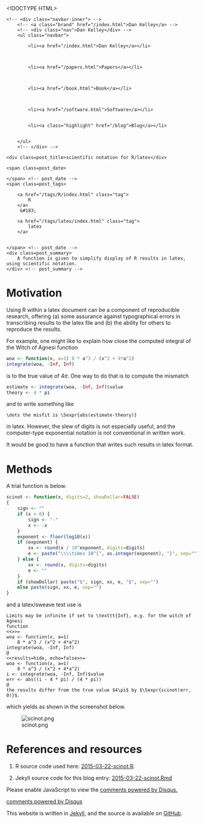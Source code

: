 <!DOCTYPE HTML>
<html>
<head>
<link rel='stylesheet' type='text/css' href='/css/syntax.css' />
<link rel='stylesheet' type='text/css' href='/css/style.css' />
<meta charset="UTF-8">
<title>scientific notation for R/latex</title>
</head>

<body>
<div class="navbar">
    <!-- <div class="navbar-inner"> -->
        <!-- <a class="brand" href="/index.html">Dan Kelley</a> -->
        <!-- <div class="nav">Dan Kelley</div> -->
        <ul class="navbar">
            
            <li><a href="/index.html">Dan Kelley</a></li>
            

            
            <li><a href="/papers.html">Papers</a></li>
            

            
            <li><a href="/book.html">Book</a></li>
            

            
            <li><a href="/software.html">Software</a></li>
            
            
            <li><a class="highlight" href="/blog">Blog</a></li>
            

        </ul>
        <!-- </div> -->
</div>

<div id="content">
    




<!-- <div class="span8"> -->

<div class=topnav>

<!-- | <a href='/blog'>Home</a> | -->

</div> <!-- topnav -->


<div class="page-header">

    <div class=post_title>scientific notation for R/latex</div>
<!-- </div> --> <!-- span8 -->

<!-- <div class="span4"> -->

<div class=slug>
    <span class=post_date>
        
    </span> <!-- post_date -->
    <span class=post_tags>
        
        <a href="/tags/R/index.html" class="tag">
            R
        </a>
         &#183; 
        
        <a href="/tags/latex/index.html" class="tag">
            latex
        </a>
        
        
    </span> <!-- post_date -->
    <div class=post_summary>
        A function is given to simplify display of R results in latex, using scientific notation.
    </div> <!-- post_summary -->
</div> <!-- slug -->

<!-- </div> -->
<!-- span4 -->
</div> <!-- page-header -->



# Motivation

Using R within a latex document can be a component of reproducible research,
offering (a) some assurance against typographical errors in transcribing
results to the latex file and (b) the ability for others to reproduce the
results.

For example, one might like to explain how close the computed
integral of the Witch of Agnesi function
```r
woa <- function(x, a=1) 8 * a^3 / (x^2 + 4*a^2)
integrate(woa, -Inf, Inf)
```
is to the true value of $4\pi$. One way to do that is to compute the mismatch
```r
estimate <- integrate(woa, -Inf, Inf)$value
theory <- 4 * pi
```
and to write something like
```
\dots the misfit is \Sexpr{abs(estimate-theory)}
```
in latex. However, the slew of digits is not especially useful, and the
computer-type exponential notation is not conventional in written work.

It would be good to have a function that writes such results in latex format.

# Methods

A trial function is below.
```r
scinot <- function(x, digits=2, showDollar=FALSE)
{
    sign <- ""
    if (x < 0) {
        sign <- "-"
        x <- -x
    }
    exponent <- floor(log10(x))
    if (exponent) {
        xx <- round(x / 10^exponent, digits=digits)
        e <- paste("\\\\times 10^{", as.integer(exponent), "}", sep="")
    } else {
        xx <- round(x, digits=digits)
        e <- ""
    }
    if (showDollar) paste("$", sign, xx, e, "$", sep="")
    else paste(sign, xx, e, sep="")
}
```
and a latex/sweave test use is
```
Limits may be infinite if set to \texttt{Inf}, e.g. for the witch of Agnesi
function
<<>>=
woa <- function(x, a=1)
    8 * a^3 / (x^2 + 4*a^2)
integrate(woa, -Inf, Inf)
@
<<results=hide, echo=false>>=
woa <- function(x, a=1)
    8 * a^3 / (x^2 + 4*a^2)
i <- integrate(woa, -Inf, Inf)$value
err <- abs((i - 4 * pi) / (4 * pi))
@
the results differ from the true value $4\pi$ by $\Sexpr{scinot(err, 0)}$.
```

which yields as shown in the screenshot below.

![scinot.png](/assets/scinot.png)

# References and resources

1. R source code used here: [2015-03-22-scinot.R](/assets/2015-03-22-scinot.R).

2. Jekyll source code for this blog entry: [2015-03-22-scinot.Rmd](https://raw.github.com/dankelley/dankelley.github.io/master/assets/2015-03-22-scinot.Rmd)




<div id="disqus_thread"></div>
<script type="text/javascript">
/* * * CONFIGURATION VARIABLES: EDIT BEFORE PASTING INTO YOUR WEBPAGE * * */
var disqus_shortname = 'dankelleydalhousie'; // required: replace example with your forum shortname

/* * * DON'T EDIT BELOW THIS LINE * * */
(function() {
 var dsq = document.createElement('script'); dsq.type = 'text/javascript'; dsq.async = true;
 dsq.src = '//' + disqus_shortname + '.disqus.com/embed.js';
 (document.getElementsByTagName('head')[0] || document.getElementsByTagName('body')[0]).appendChild(dsq);
 })();
</script>
<noscript>Please enable JavaScript to view the <a href="http://disqus.com/?ref_noscript">comments powered by Disqus.</a></noscript>
<a href="http://disqus.com" class="dsq-brlink">comments powered by <span class="logo-disqus">Disqus</span></a>


</div>

<p class="footnote">This website is written in <a
href="http://jekyllrb.com">Jekyll</a>, and the source is available on <a
href="https://github.com/dankelley/dankelley.github.io">GitHub</a>.</p>

</body>
</html>

